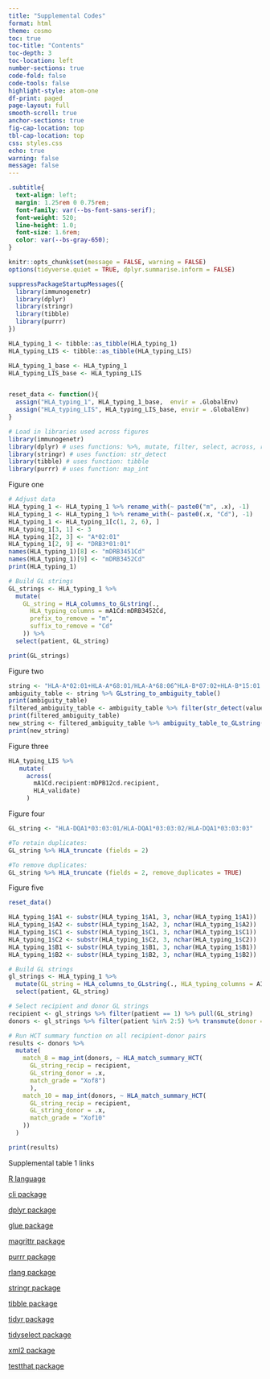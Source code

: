 ```yaml
---
title: "Supplemental Codes"
format: html
theme: cosmo
toc: true
toc-title: "Contents"
toc-depth: 3
toc-location: left
number-sections: true
code-fold: false
code-tools: false
highlight-style: atom-one
df-print: paged
page-layout: full
smooth-scroll: true
anchor-sections: true
fig-cap-location: top
tbl-cap-location: top
css: styles.css
echo: true
warning: false
message: false
---
```


```css

.subtitle{
  text-align: left;
  margin: 1.25rem 0 0.75rem;
  font-family: var(--bs-font-sans-serif); 
  font-weight: 520;                
  line-height: 1.0;
  font-size: 1.6rem;                       
  color: var(--bs-gray-650);        
}

```

```r
knitr::opts_chunk$set(message = FALSE, warning = FALSE)
options(tidyverse.quiet = TRUE, dplyr.summarise.inform = FALSE)

suppressPackageStartupMessages({
  library(immunogenetr)
  library(dplyr)
  library(stringr)
  library(tibble)
  library(purrr)
})

HLA_typing_1 <- tibble::as_tibble(HLA_typing_1)
HLA_typing_LIS <- tibble::as_tibble(HLA_typing_LIS)

HLA_typing_1_base <- HLA_typing_1
HLA_typing_LIS_base <- HLA_typing_LIS


reset_data <- function(){
  assign("HLA_typing_1", HLA_typing_1_base,  envir = .GlobalEnv)
  assign("HLA_typing_LIS", HLA_typing_LIS_base, envir = .GlobalEnv)
}
```


```r
# Load in libraries used across figures
library(immunogenetr)
library(dplyr) # uses functions: %>%, mutate, filter, select, across, rename_with, transmute
library(stringr) # uses function: str_detect
library(tibble) # uses function: tibble
library(purrr) # uses function: map_int

```

::: {.subtitle}
Figure one
:::

```r

# Adjust data
HLA_typing_1 <- HLA_typing_1 %>% rename_with(~ paste0("m", .x), -1)
HLA_typing_1 <- HLA_typing_1 %>% rename_with(~ paste0(.x, "Cd"), -1)
HLA_typing_1 <- HLA_typing_1[c(1, 2, 6), ]
HLA_typing_1[3, 1] <- 3
HLA_typing_1[2, 3] <- "A*02:01"
HLA_typing_1[2, 9] <- "DRB3*01:01"
names(HLA_typing_1)[8] <- "mDRB3451Cd"
names(HLA_typing_1)[9] <- "mDRB3452Cd"
print(HLA_typing_1)

# Build GL strings 
GL_strings <- HLA_typing_1 %>%
  mutate(
    GL_string = HLA_columns_to_GLstring(.,
      HLA_typing_columns = mA1Cd:mDRB3452Cd,
      prefix_to_remove = "m",
      suffix_to_remove = "Cd"
    )) %>%
  select(patient, GL_string)

print(GL_strings)
```

::: {.subtitle}
Figure two
:::

```r

string <- "HLA-A*02:01+HLA-A*68:01/HLA-A*68:06^HLA-B*07:02+HLA-B*15:01|HLA-B*07:03+HLA-B*15:17"
ambiguity_table <- string %>% GLstring_to_ambiguity_table()
print(ambiguity_table)
filtered_ambiguity_table <- ambiguity_table %>% filter(str_detect(value, "HLA-A"))
print(filtered_ambiguity_table)
new_string <- filtered_ambiguity_table %>% ambiguity_table_to_GLstring()
print(new_string)

```

::: {.subtitle}
Figure three
:::

```r
HLA_typing_LIS %>%
   mutate(
     across(
       mA1Cd.recipient:mDPB12cd.recipient, 
       HLA_validate)
     )
```


::: {.subtitle}
Figure four
:::

```r
GL_string <- "HLA-DQA1*03:03:01/HLA-DQA1*03:03:02/HLA-DQA1*03:03:03"

#To retain duplicates: 
GL_string %>% HLA_truncate (fields = 2)

#To remove duplicates: 
GL_string %>% HLA_truncate (fields = 2, remove_duplicates = TRUE)

```

::: {.subtitle}
Figure five
:::

```r
reset_data()
```

```r
HLA_typing_1$A1 <- substr(HLA_typing_1$A1, 3, nchar(HLA_typing_1$A1))
HLA_typing_1$A2 <- substr(HLA_typing_1$A2, 3, nchar(HLA_typing_1$A2))
HLA_typing_1$C1 <- substr(HLA_typing_1$C1, 3, nchar(HLA_typing_1$C1))
HLA_typing_1$C2 <- substr(HLA_typing_1$C2, 3, nchar(HLA_typing_1$C2))
HLA_typing_1$B1 <- substr(HLA_typing_1$B1, 3, nchar(HLA_typing_1$B1))
HLA_typing_1$B2 <- substr(HLA_typing_1$B2, 3, nchar(HLA_typing_1$B2))

# Build GL strings 
gl_strings <- HLA_typing_1 %>% 
  mutate(GL_string = HLA_columns_to_GLstring(., HLA_typing_columns = A1:DPB1_2), .after = patient) %>%
  select(patient, GL_string)

# Select recipient and donor GL strings
recipient <- gl_strings %>% filter(patient == 1) %>% pull(GL_string)
donors <- gl_strings %>% filter(patient %in% 2:5) %>% transmute(donor = patient, donors = GL_string)

# Run HCT summary function on all recipient-donor pairs
results <- donors %>%
  mutate(
    match_8 = map_int(donors, ~ HLA_match_summary_HCT(
      GL_string_recip = recipient, 
      GL_string_donor = .x,
      match_grade = "Xof8")
      ),
    match_10 = map_int(donors, ~ HLA_match_summary_HCT(
      GL_string_recip = recipient,
      GL_string_donor = .x,
      match_grade = "Xof10"
    ))
  )

print(results)
```



::: {.subtitle}
Supplemental table 1 links
:::

[R language](https://www.r-project.org)

[cli package](https://cran.r-project.org/web/packages/cli/index.html)

[dplyr package](https://cran.r-project.org/web/packages/dplyr/index.html)

[glue package](https://cran.r-project.org/web/packages/glue/index.html)

[magrittr package](https://cran.r-project.org/web/packages/magrittr/index.html)

[purrr package](https://cran.r-project.org/web/packages/purrr/index.html)

[rlang package](https://cran.r-project.org/web/packages/rlang/index.html)

[stringr package](https://cran.r-project.org/web/packages/stringr/index.html)

[tibble package](https://cran.r-project.org/web/packages/tibble/index.html)

[tidyr package](https://cran.r-project.org/web/packages/tidyr/index.html)

[tidyselect package](https://cran.r-project.org/web/packages/tidyselect/index.html)

[xml2 package](https://cran.r-project.org/web/packages/xml2/index.html)

[testthat package](https://cran.r-project.org/web/packages/testthat/index.html)
